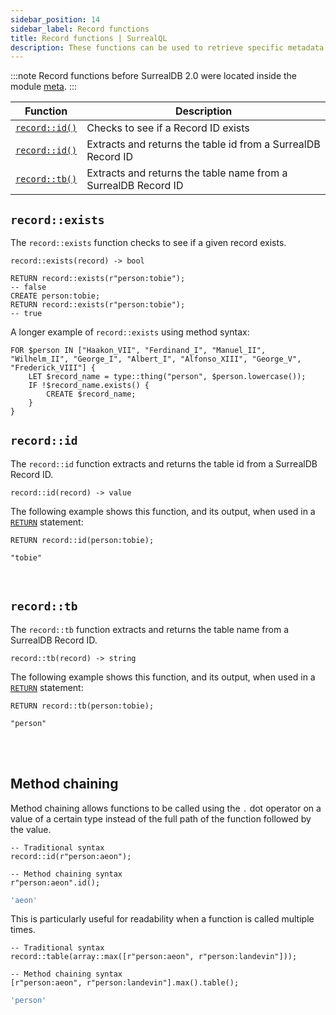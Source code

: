 ```yaml
---
sidebar_position: 14
sidebar_label: Record functions
title: Record functions | SurrealQL
description: These functions can be used to retrieve specific metadata from a SurrealDB Record ID.
---
```



:::note
Record functions before SurrealDB 2.0 were located inside the module [meta](/docs/surrealdb/surrealql/functions/database/meta).
:::

<table>
  <thead>
    <tr>
      <th scope="col">Function</th>
      <th scope="col">Description</th>
    </tr>
  </thead>
  <tbody>
    <tr>
      <td scope="row" data-label="Function"><a href="#recordexists"><code>record::id()</code></a></td>
      <td scope="row" data-label="Description">Checks to see if a Record ID exists</td>
    </tr>
    <tr>
      <td scope="row" data-label="Function"><a href="#recordid"><code>record::id()</code></a></td>
      <td scope="row" data-label="Description">Extracts and returns the table id from a SurrealDB Record ID</td>
    </tr>
    <tr>
      <td scope="row" data-label="Function"><a href="#recordtb"><code>record::tb()</code></a></td>
      <td scope="row" data-label="Description">Extracts and returns the table name from a SurrealDB Record ID</td>
    </tr>
  </tbody>
</table>

## `record::exists`

The `record::exists` function checks to see if a given record exists.

```surql title="API DEFINITION"
record::exists(record) -> bool
```

```surql
RETURN record::exists(r"person:tobie");
-- false
CREATE person:tobie;
RETURN record::exists(r"person:tobie");
-- true
```

A longer example of `record::exists` using method syntax:

```surql
FOR $person IN ["Haakon_VII", "Ferdinand_I", "Manuel_II", "Wilhelm_II", "George_I", "Albert_I", "Alfonso_XIII", "George_V", "Frederick_VIII"] {
    LET $record_name = type::thing("person", $person.lowercase());
    IF !$record_name.exists() {
        CREATE $record_name;
    }
}
```

## `record::id`

The `record::id` function extracts and returns the table id from a SurrealDB Record ID.

```surql title="API DEFINITION"
record::id(record) -> value
```

The following example shows this function, and its output, when used in a [`RETURN`](/docs/surrealdb/surrealql/statements/return) statement:

```surql
RETURN record::id(person:tobie);

"tobie"
```

<br />

## `record::tb`

The `record::tb` function extracts and returns the table name from a SurrealDB Record ID.

```surql title="API DEFINITION"
record::tb(record) -> string
```
The following example shows this function, and its output, when used in a [`RETURN`](/docs/surrealdb/surrealql/statements/return) statement:

```surql
RETURN record::tb(person:tobie);

"person"
```

<br /><br />



## Method chaining

<Since v="v2.0.0" />

Method chaining allows functions to be called using the `.` dot operator on a value of a certain type instead of the full path of the function followed by the value.

```surql
-- Traditional syntax
record::id(r"person:aeon");

-- Method chaining syntax
r"person:aeon".id();
```

```bash title="Response"
'aeon'
```

This is particularly useful for readability when a function is called multiple times.

```surql
-- Traditional syntax
record::table(array::max([r"person:aeon", r"person:landevin"]));

-- Method chaining syntax
[r"person:aeon", r"person:landevin"].max().table();
```

```bash title="Response"
'person'
```